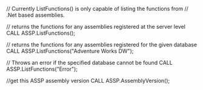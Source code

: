 // Currently ListFunctions() is only capable of listing the functions from
// .Net based assemblies.

// returns the functions for any assemblies registered at the server level
CALL ASSP.ListFunctions();

// returns the functions for any assemblies registered for the given database
CALL ASSP.ListFunctions("Adventure Works DW");

// Throws an error if the specified database cannot be found
CALL ASSP.ListFunctions("Error");


//get this ASSP assembly version
CALL ASSP.AssemblyVersion();